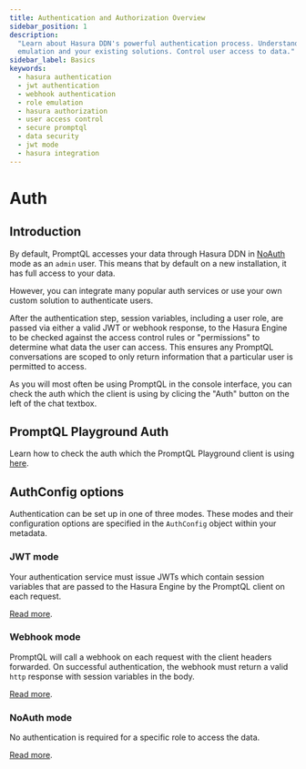 ```yaml
---
title: Authentication and Authorization Overview
sidebar_position: 1
description:
  "Learn about Hasura DDN's powerful authentication process. Understand its flexibility to use JWT, webhook, role
  emulation and your existing solutions. Control user access to data."
sidebar_label: Basics
keywords:
  - hasura authentication
  - jwt authentication
  - webhook authentication
  - role emulation
  - hasura authorization
  - user access control
  - secure promptql
  - data security
  - jwt mode
  - hasura integration
---
```


# Auth

## Introduction

By default, PromptQL accesses your data through Hasura DDN in [NoAuth](/auth/noauth-mode.mdx) mode as an `admin` user.
This means that by default on a new installation, it has full access to your data.

However, you can integrate many popular auth services or use your own custom solution to authenticate users.

After the authentication step, session variables, including a user role, are passed via either a valid JWT or webhook
response, to the Hasura Engine to be checked against the access control rules or "permissions" to determine what data
the user can access. This ensures any PromptQL conversations are scoped to only return information that a particular
user is permitted to access.

As you will most often be using PromptQL in the console interface, you can check the auth which the client is using by
clicing the "Auth" button on the left of the chat textbox.

## PromptQL Playground Auth

Learn how to check the auth which the PromptQL Playground client is using [here](/auth/playground-auth.mdx).

## AuthConfig options

Authentication can be set up in one of three modes. These modes and their configuration options are specified in the
`AuthConfig` object within your metadata.

### JWT mode

Your authentication service must issue JWTs which contain session variables that are passed to the Hasura Engine by the
PromptQL client on each request.

[Read more](/auth/jwt/index.mdx).

### Webhook mode

PromptQL will call a webhook on each request with the client headers forwarded. On successful authentication, the
webhook must return a valid `http` response with session variables in the body.

[Read more](/auth/webhook/index.mdx).

### NoAuth mode

No authentication is required for a specific role to access the data.

[Read more](/auth/noauth-mode.mdx).
